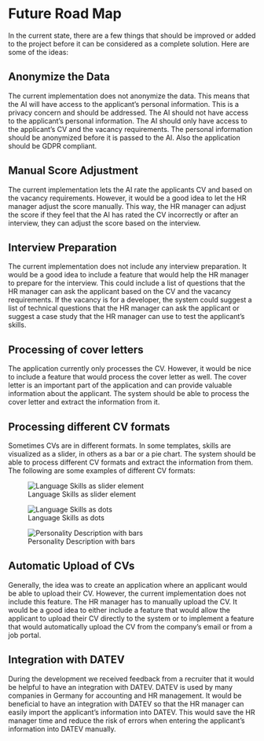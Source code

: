 # Future Road Map

In the current state, there are a few things that should be improved or added to the project before it can be considered as a complete solution. Here are some of the ideas:

## Anonymize the Data

The current implementation does not anonymize the data. This means that the AI will have access to the applicant's personal information. This is a privacy concern and should be addressed. The AI should not have access to the applicant's personal information. The AI should only have access to the applicant's CV and the vacancy requirements. The personal information should be anonymized before it is passed to the AI. Also the application should be GDPR compliant.

## Manual Score Adjustment

The current implementation lets the AI rate the applicants CV and based on the vacancy requirements. However, it would be a good idea to let the HR manager adjust the score manually. This way, the HR manager can adjust the score if they feel that the AI has rated the CV incorrectly or after an interview, they can adjust the score based on the interview.

## Interview Preparation

The current implementation does not include any interview preparation. It would be a good idea to include a feature that would help the HR manager to prepare for the interview. This could include a list of questions that the HR manager can ask the applicant based on the CV and the vacancy requirements. If the vacancy is for a developer, the system could suggest a list of technical questions that the HR manager can ask the applicant or suggest a case study that the HR manager can use to test the applicant's skills.

## Processing of cover letters

The application currently only processes the CV. However, it would be nice to include a feature that would process the cover letter as well. The cover letter is an important part of the application and can provide valuable information about the applicant. The system should be able to process the cover letter and extract the information from it.

## Processing different CV formats

Sometimes CVs are in different formats. In some templates, skills are visualized as a slider, in others as a bar or a pie chart. The system should be able to process different CV formats and extract the information from them. The following are some examples of different CV formats:

![Language Skills as slider element](/images/cv_style.png)

![Language Skills as dots](/images/cv_style2.png)

![Personality Description with bars](/images/cv_style3.png)


## Automatic Upload of CVs

Generally, the idea was to create an application where an applicant would be able to upload their CV. However, the current implementation does not include this feature. The HR manager has to manually upload the CV. It would be a good idea to either include a feature that would allow the applicant to upload their CV directly to the system or to implement a feature that would automatically upload the CV from the company's email or from a job portal.


## Integration with DATEV

During the development we received feedback from a recruiter that it would be helpful to have an integration with DATEV. DATEV is used by many companies in Germany for accounting and HR management. It would be beneficial to have an integration with DATEV so that the HR manager can easily import the applicant's information into DATEV. This would save the HR manager time and reduce the risk of errors when entering the applicant's information into DATEV manually.

